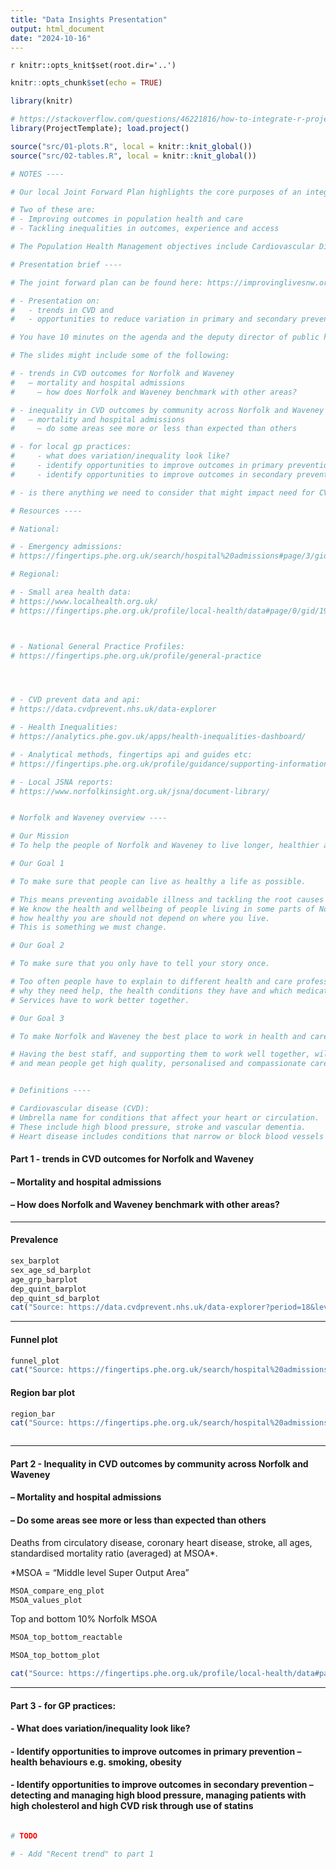 ```yaml
---
title: "Data Insights Presentation"
output: html_document
date: "2024-10-16"
---
```


<!-- https://stackoverflow.com/questions/46221816/how-to-integrate-r-projecttemplate-into-r-markdown -->
`r knitr::opts_knit$set(root.dir='..')`

```r

knitr::opts_chunk$set(echo = TRUE)

library(knitr)

# https://stackoverflow.com/questions/46221816/how-to-integrate-r-projecttemplate-into-r-markdown
library(ProjectTemplate); load.project()

source("src/01-plots.R", local = knitr::knit_global())
source("src/02-tables.R", local = knitr::knit_global())

```


```r

# NOTES ----

# Our local Joint Forward Plan highlights the core purposes of an integrated care system (ICS). 

# Two of these are:
# - Improving outcomes in population health and care
# - Tackling inequalities in outcomes, experience and access

# The Population Health Management objectives include Cardiovascular Disease (CVD) Prevention – to develop a programme of population health management interventions targeting High Blood Pressure and Cholesterol

# Presentation brief ----

# The joint forward plan can be found here: https://improvinglivesnw.org.uk/norfolk-and-waveney-5-year-joint-forward-plan/

# - Presentation on:
#   - trends in CVD and 
#   - opportunities to reduce variation in primary and secondary prevention.

# You have 10 minutes on the agenda and the deputy director of public health prefers visuals over text

# The slides might include some of the following:

# - trends in CVD outcomes for Norfolk and Waveney 
#   – mortality and hospital admissions 
#     – how does Norfolk and Waveney benchmark with other areas?

# - inequality in CVD outcomes by community across Norfolk and Waveney 
#   – mortality and hospital admissions 
#     – do some areas see more or less than expected than others

# - for local gp practices: 
#     - what does variation/inequality look like?
#     - identify opportunities to improve outcomes in primary prevention – health behaviours e.g. smoking, obesity
#     - identify opportunities to improve outcomes in secondary prevention – detecting and managing high blood pressure, managing patients with high cholesterol and high CVD risk through use of statins

# - is there anything we need to consider that might impact need for CVD related services in future?

# Resources ----

# National:

# - Emergency admissions: 
# https://fingertips.phe.org.uk/search/hospital%20admissions#page/3/gid/1/pat/15/par/E92000001/ati/502/are/E10000020/iid/90988/age/1/sex/4/cat/-1/ctp/-1/yrr/1/cid/4/tbm/1

# Regional:

# - Small area health data: 
# https://www.localhealth.org.uk/
# https://fingertips.phe.org.uk/profile/local-health/data#page/0/gid/1938133185/pat/402/par/E10000020/ati/3/are/E02005537/yrr/1/cid/4/tbm/1



# - National General Practice Profiles: 
# https://fingertips.phe.org.uk/profile/general-practice




# - CVD prevent data and api: 
# https://data.cvdprevent.nhs.uk/data-explorer

# - Health Inequalities:
# https://analytics.phe.gov.uk/apps/health-inequalities-dashboard/

# - Analytical methods, fingertips api and guides etc: 
# https://fingertips.phe.org.uk/profile/guidance/supporting-information/PH-methods

# - Local JSNA reports: 
# https://www.norfolkinsight.org.uk/jsna/document-library/


# Norfolk and Waveney overview ----

# Our Mission
# To help the people of Norfolk and Waveney to live longer, healthier and happier lives.

# Our Goal 1

# To make sure that people can live as healthy a life as possible.

# This means preventing avoidable illness and tackling the root causes of poor health. 
# We know the health and wellbeing of people living in some parts of Norfolk and Waveney is significantly poorer – 
# how healthy you are should not depend on where you live. 
# This is something we must change.

# Our Goal 2

# To make sure that you only have to tell your story once.

# Too often people have to explain to different health and care professionals what has happened in their lives,
# why they need help, the health conditions they have and which medication they are on. 
# Services have to work better together.

# Our Goal 3

# To make Norfolk and Waveney the best place to work in health and care.

# Having the best staff, and supporting them to work well together, will improve the working lives of our staff, 
# and mean people get high quality, personalised and compassionate care.


# Definitions ----

# Cardiovascular disease (CVD): 
# Umbrella name for conditions that affect your heart or circulation. 
# These include high blood pressure, stroke and vascular dementia. 
# Heart disease includes conditions that narrow or block blood vessels (coronary heart disease).


```

#### Part 1 - trends in CVD outcomes for Norfolk and Waveney 
#### – Mortality and hospital admissions 
#### – How does Norfolk and Waveney benchmark with other areas?

---

#### Prevalence

```r

sex_barplot
sex_age_sd_barplot
age_grp_barplot
dep_quint_barplot
dep_quint_sd_barplot
cat("Source: https://data.cvdprevent.nhs.uk/data-explorer?period=18&level=7&area=8065&indicator=12")

```

---

#### Funnel plot

```r

funnel_plot
cat("Source: https://fingertips.phe.org.uk/search/hospital%20admissions#page/3/gid/1/pat/15/par/E92000001/ati/502/are/E10000020/iid/90988/age/1/sex/4/cat/-1/ctp/-1/yrr/1/cid/4/tbm/1")

```

#### Region bar plot

```r

region_bar
cat("Source: https://fingertips.phe.org.uk/search/hospital%20admissions#page/3/gid/1/pat/15/par/E92000001/ati/502/are/E10000020/iid/90988/age/1/sex/4/cat/-1/ctp/-1/yrr/1/cid/4/tbm/1")

```

```r

```

---

#### Part 2 - Inequality in CVD outcomes by community across Norfolk and Waveney 
#### – Mortality and hospital admissions 
#### – Do some areas see more or less than expected than others

Deaths from circulatory disease, coronary heart disease, stroke, all ages, standardised mortality ratio (averaged) at MSOA*.

*MSOA = "Middle level Super Output Area"

```r

MSOA_compare_eng_plot
MSOA_values_plot

```

Top and bottom 10% Norfolk MSOA

```r

MSOA_top_bottom_reactable

MSOA_top_bottom_plot

cat("Source: https://fingertips.phe.org.uk/profile/local-health/data#page/0/gid/1938133185/pat/402/par/E10000020/ati/3/are/E02005537/yrr/1/cid/4/tbm/1")

```

--- 

#### Part 3 - for GP practices: 
#### - What does variation/inequality look like?
#### - Identify opportunities to improve outcomes in primary prevention – health behaviours e.g. smoking, obesity
#### - Identify opportunities to improve outcomes in secondary prevention – detecting and managing high blood pressure, managing patients with high cholesterol and high CVD risk through use of statins

```r

```

```r

# TODO

# - Add "Recent trend" to part 1 

```

```r

```

```r

```

```r

```
